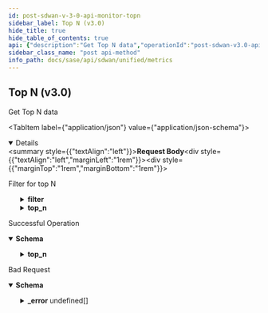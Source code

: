 ```yaml
---
id: post-sdwan-v-3-0-api-monitor-topn
sidebar_label: Top N (v3.0)
hide_title: true
hide_table_of_contents: true
api: {"description":"Get Top N data","operationId":"post-sdwan-v3.0-api-monitor-topn","requestBody":{"content":{"application/json":{"schema":{"properties":{"end_time":{"format":"date","type":"string"},"filter":{"description":"Filter: Valid ","properties":{"app":{"description":"App: Size(max = 10, error = LENGTH_EXCEEDED: Schema check failed - {} is too long, min = 0) ","items":{"description":"App","type":"string"},"type":"array"},"element":{"description":"Element: Size(max = 10, error = LENGTH_EXCEEDED: Schema check failed - {} is too long, min = 0) ","items":{"description":"Element","type":"string"},"type":"array"},"path":{"description":"Path: Size(max = 10, error = LENGTH_EXCEEDED: Schema check failed - {} is too long, min = 0) ","items":{"description":"Path","type":"string"},"type":"array"},"path_type":{"description":"Path Type: Size(max = 10, error = PATH_TYPE_LIST_LENGTH_EXCEEDED: Maximum number of allowed path_types is 10, min = 0) ","items":{"description":"Path Type","enum":["public_direct","public_vpn","private_direct","private_vpn","unknown","servicelink"],"type":"string"},"type":"array"},"site":{"description":"Site: Size(max = 10, error = LENGTH_EXCEEDED: Schema check failed - {} is too long, min = 0) ","items":{"description":"Site","type":"string"},"type":"array"},"waninterface":{"description":"Waninterface: Size(max = 10, error = LENGTH_EXCEEDED: Schema check failed - {} is too long, min = 0) ","items":{"description":"Waninterface","type":"string"},"type":"array"}}},"name":{"description":"Name: Pattern(error = INVALID_FILTER: Schema check failed - Invalid value for param {}, regexp = ^[A-Za-z]+$) ","type":"string"},"start_time":{"format":"date","type":"string"},"top_n":{"description":"Top N: Required(error = REQUIRED_PROPERTY: Schema check failed - {} is a required property) Valid ","properties":{"limit":{"description":"Limit: Min(error = INVALID_LIMIT: Limit should be between 1 and 10, value = 1L) Max(error = INVALID_LIMIT: Limit should be between 1 and 10, value = 10L) ","type":"integer"},"type":{"description":"Type: Required(error = REQUIRED_PROPERTY: Schema check failed - {} is a required property) ","enum":["app","site"],"type":"string"}},"required":["type"]},"topn_basis":{"description":"Topn Basis: Required(error = REQUIRED_PROPERTY: Schema check failed - {} is a required property) ","enum":["traffic_volume","transaction_failure","initiation_failure","tcp_flow","udp_flow","audio_traffic_volume","video_traffic_volume","ingress_audio_pkt_loss","egress_audio_pkt_loss","ingress_video_pkt_loss","egress_video_pkt_loss","ingress_audio_jitter","egress_audio_jitter","ingress_video_jitter","egress_video_jitter","ingress_audio_mos","egress_audio_mos"],"type":"string"}},"required":["topn_basis","top_n"]}}},"description":"Filter for top N"},"responses":{"200":{"content":{"application/json":{"schema":{"properties":{"top_n":{"description":"Top N","properties":{"end_time":{"description":"End Time","type":"string"},"items":{"description":"Items","items":{"description":"Items","type":"string"},"type":"array"},"limit":{"description":"Limit","type":"integer"},"start_time":{"description":"Start Time","type":"string"},"topn_basis":{"description":"Topn Basis","enum":["traffic_volume","transaction_failure","initiation_failure","tcp_flow","udp_flow","audio_traffic_volume","video_traffic_volume","ingress_audio_pkt_loss","egress_audio_pkt_loss","ingress_video_pkt_loss","egress_video_pkt_loss","ingress_audio_jitter","egress_audio_jitter","ingress_video_jitter","egress_video_jitter","ingress_audio_mos","egress_audio_mos"],"type":"string"},"type":{"description":"Type","enum":["app","site"],"type":"string"}}}}}}},"description":"Successful Operation"},"400":{"content":{"application/json":{"example":{"value":{"_error":[{"code":"INVALID_REQUEST_ERROR_0001"},{"code":"APP_FILTER_NOT_SUPPORTED_FOR_TYPE"},{"code":"SITE_FILTER_NOT_SUPPORTED_FOR_TYPE"},{"code":"FILTER_NOT_SUPPORTED_WITHOUT_SITE"},{"code":"START_TIME_GREATER_THAN_END_TIME"},{"code":"PATH_NOT_SUPPORTED_WITH_PATH_TYPE"},{"code":"TOPN_BASIS_NOT_SUPPORTED_WITHOUT_FILTER"},{"code":"INVALID_LIMIT"},{"code":"REQUIRED_PROPERTY"},{"code":"LENGTH_EXCEEDED"},{"code":"PATH_TYPE_LIST_LENGTH_EXCEEDED"},{"code":"INVALID_FILTER"},{"code":"FILTER_NOT_SUPPORTED"}]}},"schema":{"properties":{"_error":{"items":{"properties":{"code":{"type":"string"},"message":{"type":"string"}}},"type":"array"}}}}},"description":"Bad Request"}},"tags":["Metrics"],"method":"post","path":"/sdwan/v3.0/api/monitor/topn","jsonRequestBodyExample":{"end_time":"2022-09-03","filter":{"app":["string"],"element":["string"],"path":["string"],"path_type":["public_direct"],"site":["string"],"waninterface":["string"]},"name":"string","start_time":"2022-09-03","top_n":{"limit":0,"type":"app"},"topn_basis":"traffic_volume"},"info":{"contact":{},"description":"List of APIs used to retrieve SDWAN metrics such as badnwidth utilization, TCP transaction, application health, application performance, LQM, flows, interface & system metrics.","title":"Metrics","version":"Latest"},"postman":{"name":"Top N (v3.0)","description":{"content":"Get Top N data","type":"text/plain"},"url":{"path":["sdwan","v3.0","api","monitor","topn"],"host":["{{baseUrl}}"],"query":[],"variable":[]},"header":[{"key":"Content-Type","value":"application/json"},{"key":"Accept","value":"application/json"}],"method":"POST","body":{"mode":"raw","raw":"\"\"","options":{"raw":{"language":"json"}}}}}
sidebar_class_name: "post api-method"
info_path: docs/sase/api/sdwan/unified/metrics
---
```



## Top N (v3.0)



Get Top N data

<MimeTabs><TabItem label={"application/json"} value={"application/json-schema"}><details style={{}} data-collapsed={false} open={true}><summary style={{"textAlign":"left"}}><strong>Request Body</strong></summary><div style={{"textAlign":"left","marginLeft":"1rem"}}><div style={{"marginTop":"1rem","marginBottom":"1rem"}}>

Filter for top N

</div></div><ul style={{"marginLeft":"1rem"}}><SchemaItem collapsible={false} name={"end_time"} required={false} schemaDescription={undefined} schemaName={"date"} qualifierMessage={undefined} defaultValue={undefined}></SchemaItem><SchemaItem collapsible={true} className={"schemaItem"}><details style={{}}><summary style={{}}><strong>filter</strong><span style={{"opacity":"0.6"}}> </span></summary><div style={{"marginLeft":"1rem"}}><div style={{"marginTop":".5rem","marginBottom":".5rem"}}>

Filter: Valid 

</div><SchemaItem collapsible={false} name={"app"} required={false} schemaDescription={"App: Size(max = 10, error = LENGTH_EXCEEDED: Schema check failed - {} is too long, min = 0) "} schemaName={"string[]"} qualifierMessage={undefined} defaultValue={undefined}></SchemaItem><SchemaItem collapsible={false} name={"element"} required={false} schemaDescription={"Element: Size(max = 10, error = LENGTH_EXCEEDED: Schema check failed - {} is too long, min = 0) "} schemaName={"string[]"} qualifierMessage={undefined} defaultValue={undefined}></SchemaItem><SchemaItem collapsible={false} name={"path"} required={false} schemaDescription={"Path: Size(max = 10, error = LENGTH_EXCEEDED: Schema check failed - {} is too long, min = 0) "} schemaName={"string[]"} qualifierMessage={undefined} defaultValue={undefined}></SchemaItem><SchemaItem collapsible={false} name={"path_type"} required={false} schemaDescription={"Path Type: Size(max = 10, error = PATH_TYPE_LIST_LENGTH_EXCEEDED: Maximum number of allowed path_types is 10, min = 0) "} schemaName={"string[]"} qualifierMessage={"**Possible values:** [`public_direct`, `public_vpn`, `private_direct`, `private_vpn`, `unknown`, `servicelink`]"} defaultValue={undefined}></SchemaItem><SchemaItem collapsible={false} name={"site"} required={false} schemaDescription={"Site: Size(max = 10, error = LENGTH_EXCEEDED: Schema check failed - {} is too long, min = 0) "} schemaName={"string[]"} qualifierMessage={undefined} defaultValue={undefined}></SchemaItem><SchemaItem collapsible={false} name={"waninterface"} required={false} schemaDescription={"Waninterface: Size(max = 10, error = LENGTH_EXCEEDED: Schema check failed - {} is too long, min = 0) "} schemaName={"string[]"} qualifierMessage={undefined} defaultValue={undefined}></SchemaItem></div></details></SchemaItem><SchemaItem collapsible={false} name={"name"} required={false} schemaDescription={"Name: Pattern(error = INVALID_FILTER: Schema check failed - Invalid value for param {}, regexp = ^[A-Za-z]+$) "} schemaName={"string"} qualifierMessage={undefined} defaultValue={undefined}></SchemaItem><SchemaItem collapsible={false} name={"start_time"} required={false} schemaDescription={undefined} schemaName={"date"} qualifierMessage={undefined} defaultValue={undefined}></SchemaItem><SchemaItem collapsible={true} className={"schemaItem"}><details style={{}}><summary style={{}}><strong>top_n</strong><span style={{"opacity":"0.6"}}> </span></summary><div style={{"marginLeft":"1rem"}}><div style={{"marginTop":".5rem","marginBottom":".5rem"}}>

Top N: Required(error = REQUIRED_PROPERTY: Schema check failed - {} is a required property) Valid 

</div><SchemaItem collapsible={false} name={"limit"} required={false} schemaDescription={"Limit: Min(error = INVALID_LIMIT: Limit should be between 1 and 10, value = 1L) Max(error = INVALID_LIMIT: Limit should be between 1 and 10, value = 10L) "} schemaName={"integer"} qualifierMessage={undefined} defaultValue={undefined}></SchemaItem><SchemaItem collapsible={false} name={"type"} required={true} schemaDescription={"Type: Required(error = REQUIRED_PROPERTY: Schema check failed - {} is a required property) "} schemaName={"string"} qualifierMessage={"**Possible values:** [`app`, `site`]"} defaultValue={undefined}></SchemaItem></div></details></SchemaItem><SchemaItem collapsible={false} name={"topn_basis"} required={true} schemaDescription={"Topn Basis: Required(error = REQUIRED_PROPERTY: Schema check failed - {} is a required property) "} schemaName={"string"} qualifierMessage={"**Possible values:** [`traffic_volume`, `transaction_failure`, `initiation_failure`, `tcp_flow`, `udp_flow`, `audio_traffic_volume`, `video_traffic_volume`, `ingress_audio_pkt_loss`, `egress_audio_pkt_loss`, `ingress_video_pkt_loss`, `egress_video_pkt_loss`, `ingress_audio_jitter`, `egress_audio_jitter`, `ingress_video_jitter`, `egress_video_jitter`, `ingress_audio_mos`, `egress_audio_mos`]"} defaultValue={undefined}></SchemaItem></ul></details></TabItem></MimeTabs><div><ApiTabs><TabItem label={"200"} value={"200"}><div>

Successful Operation

</div><div><MimeTabs groupId={"mime-type"}><TabItem label={"application/json"} value={"application/json"}><SchemaTabs groupId={"schema-tabs"}><TabItem label={"Schema"} value={"Schema"}><details style={{}} data-collapsed={false} open={true}><summary style={{"textAlign":"left"}}><strong>Schema</strong></summary><div style={{"textAlign":"left","marginLeft":"1rem"}}></div><ul style={{"marginLeft":"1rem"}}><SchemaItem collapsible={true} className={"schemaItem"}><details style={{}}><summary style={{}}><strong>top_n</strong><span style={{"opacity":"0.6"}}> </span></summary><div style={{"marginLeft":"1rem"}}><div style={{"marginTop":".5rem","marginBottom":".5rem"}}>

Top N

</div><SchemaItem collapsible={false} name={"end_time"} required={false} schemaDescription={"End Time"} schemaName={"string"} qualifierMessage={undefined} defaultValue={undefined}></SchemaItem><SchemaItem collapsible={false} name={"items"} required={false} schemaDescription={"Items"} schemaName={"string[]"} qualifierMessage={undefined} defaultValue={undefined}></SchemaItem><SchemaItem collapsible={false} name={"limit"} required={false} schemaDescription={"Limit"} schemaName={"integer"} qualifierMessage={undefined} defaultValue={undefined}></SchemaItem><SchemaItem collapsible={false} name={"start_time"} required={false} schemaDescription={"Start Time"} schemaName={"string"} qualifierMessage={undefined} defaultValue={undefined}></SchemaItem><SchemaItem collapsible={false} name={"topn_basis"} required={false} schemaDescription={"Topn Basis"} schemaName={"string"} qualifierMessage={"**Possible values:** [`traffic_volume`, `transaction_failure`, `initiation_failure`, `tcp_flow`, `udp_flow`, `audio_traffic_volume`, `video_traffic_volume`, `ingress_audio_pkt_loss`, `egress_audio_pkt_loss`, `ingress_video_pkt_loss`, `egress_video_pkt_loss`, `ingress_audio_jitter`, `egress_audio_jitter`, `ingress_video_jitter`, `egress_video_jitter`, `ingress_audio_mos`, `egress_audio_mos`]"} defaultValue={undefined}></SchemaItem><SchemaItem collapsible={false} name={"type"} required={false} schemaDescription={"Type"} schemaName={"string"} qualifierMessage={"**Possible values:** [`app`, `site`]"} defaultValue={undefined}></SchemaItem></div></details></SchemaItem></ul></details></TabItem><TabItem label={"Example (from schema)"} value={"Example (from schema)"}><ResponseSamples responseExample={"{\n  \"top_n\": {\n    \"end_time\": \"string\",\n    \"items\": [\n      \"string\"\n    ],\n    \"limit\": 0,\n    \"start_time\": \"string\",\n    \"topn_basis\": \"traffic_volume\",\n    \"type\": \"app\"\n  }\n}"} language={"json"}></ResponseSamples></TabItem></SchemaTabs></TabItem></MimeTabs></div></TabItem><TabItem label={"400"} value={"400"}><div>

Bad Request

</div><div><MimeTabs groupId={"mime-type"}><TabItem label={"application/json"} value={"application/json"}><SchemaTabs groupId={"schema-tabs"}><TabItem label={"Schema"} value={"Schema"}><details style={{}} data-collapsed={false} open={true}><summary style={{"textAlign":"left"}}><strong>Schema</strong></summary><div style={{"textAlign":"left","marginLeft":"1rem"}}></div><ul style={{"marginLeft":"1rem"}}><SchemaItem collapsible={true} className={"schemaItem"}><details style={{}}><summary style={{}}><strong>_error</strong><span style={{"opacity":"0.6"}}> undefined[]</span></summary><div style={{"marginLeft":"1rem"}}><SchemaItem collapsible={false} name={"code"} required={false} schemaDescription={undefined} schemaName={"string"} qualifierMessage={undefined} defaultValue={undefined}></SchemaItem><SchemaItem collapsible={false} name={"message"} required={false} schemaDescription={undefined} schemaName={"string"} qualifierMessage={undefined} defaultValue={undefined}></SchemaItem></div></details></SchemaItem></ul></details></TabItem><TabItem label={"Example (from schema)"} value={"Example (from schema)"}><ResponseSamples responseExample={"{\n  \"_error\": [\n    {\n      \"code\": \"string\",\n      \"message\": \"string\"\n    }\n  ]\n}"} language={"json"}></ResponseSamples></TabItem><TabItem label={"Example"} value={"Example"}><ResponseSamples responseExample={"{\n  \"value\": {\n    \"_error\": [\n      {\n        \"code\": \"INVALID_REQUEST_ERROR_0001\"\n      },\n      {\n        \"code\": \"APP_FILTER_NOT_SUPPORTED_FOR_TYPE\"\n      },\n      {\n        \"code\": \"SITE_FILTER_NOT_SUPPORTED_FOR_TYPE\"\n      },\n      {\n        \"code\": \"FILTER_NOT_SUPPORTED_WITHOUT_SITE\"\n      },\n      {\n        \"code\": \"START_TIME_GREATER_THAN_END_TIME\"\n      },\n      {\n        \"code\": \"PATH_NOT_SUPPORTED_WITH_PATH_TYPE\"\n      },\n      {\n        \"code\": \"TOPN_BASIS_NOT_SUPPORTED_WITHOUT_FILTER\"\n      },\n      {\n        \"code\": \"INVALID_LIMIT\"\n      },\n      {\n        \"code\": \"REQUIRED_PROPERTY\"\n      },\n      {\n        \"code\": \"LENGTH_EXCEEDED\"\n      },\n      {\n        \"code\": \"PATH_TYPE_LIST_LENGTH_EXCEEDED\"\n      },\n      {\n        \"code\": \"INVALID_FILTER\"\n      },\n      {\n        \"code\": \"FILTER_NOT_SUPPORTED\"\n      }\n    ]\n  }\n}"} language={"json"}></ResponseSamples></TabItem></SchemaTabs></TabItem></MimeTabs></div></TabItem></ApiTabs></div>
      